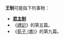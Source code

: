 '''王制'''可能指下列事物：
* '''[[君主制|君主制]]'''
* 《[[禮記|禮記]]》的第五篇。
* 《[[荀子_(書)|荀子 (書)]]》的第九篇。

{{disambig|cat=二字消歧義}}